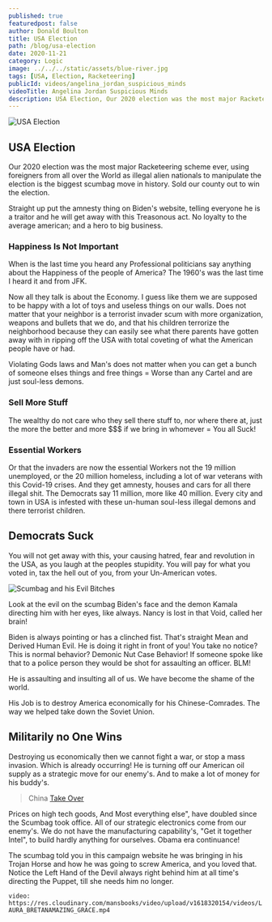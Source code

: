 ```yaml
---
published: true
featuredpost: false
author: Donald Boulton
title: USA Election
path: /blog/usa-election
date: 2020-11-21
category: Logic
image: ../../../static/assets/blue-river.jpg
tags: [USA, Election, Racketeering]
publicId: videos/angelina_jordan_suspicious_minds
videoTitle: Angelina Jordan Suspicious Minds
description: USA Election, Our 2020 election was the most major Racketeering scheme ever.
---
```


![USA Election](../../../static/assets/blue-river.jpg)

## USA Election

Our 2020 election was the most major Racketeering scheme ever, using foreigners from all over the World as illegal alien nationals to manipulate the election is the biggest scumbag move in history. Sold our county out to win the election.

Straight up put the amnesty thing on Biden's website, telling everyone he is a traitor and he will get away with this Treasonous act. No loyalty to the average american; and a hero to big business.

### Happiness Is Not Important

When is the last time you heard any Professional politicians say anything about the Happiness of the people of America? The 1960's was the last time I heard it and from JFK.

Now all they talk is about the Economy. I guess like them we are supposed to be happy with a lot of toys and useless things on our walls. Does not matter that your neighbor is a terrorist invader scum with more organization, weapons and bullets that we do, and that his children terrorize the neighborhood because they can easily see what there parents have gotten away with in ripping off the USA with total coveting of what the American people have or had.

Violating Gods laws and Man's does not matter when you can get a bunch of someone elses things and free things = Worse than any Cartel and are just soul-less demons.

### Sell More Stuff

The wealthy do not care who they sell there stuff to, nor where there at, just the more the better and more $$$ if we bring in whomever = You all Suck!

### Essential Workers

Or that the invaders are now the essential Workers not the 19 million unemployed, or the 20 million homeless, including a lot of war veterans with this Covid-19 crises. And they get amnesty, houses and cars for all there illegal shit. The Democrats say 11 million, more like 40 million. Every city and town in USA is infested with these un-human soul-less illegal demons and there terrorist children.

## Democrats Suck

You will not get away with this, your causing hatred, fear and revolution in the USA, as you laugh at the peoples stupidity. You will pay for what you voted in, tax the hell out of you, from your Un-American votes.

![Scumbag and his Evil Bitches](../../../static/img/biden.jpg 'Demon Biden')

Look at the evil on the scumbag Biden's face and the demon Kamala directing him with her eyes, like always. Nancy is lost in that Void, called her brain!

Biden is always pointing or has a clinched fist. That's straight Mean and Derived Human Evil. He is doing it right in front of you! You take no notice? This is normal behavior? Demonic Nut Case Behavior! If someone spoke like that to a police person they would be shot for assaulting an officer. BLM!

He is assaulting and insulting all of us. We have become the shame of the world.

His Job is to destroy America economically for his Chinese-Comrades. The way we helped take down the Soviet Union.

## Militarily no One Wins

Destroying us economically then we cannot fight a war, or stop a mass invasion. Which is already occurring! He is turning off our American oil supply as a strategic move for our enemy's. And to make a lot of money for his buddy's.

> China [Take Over](https://www.msn.com/en-us/news/world/china-s-debt-trap-diplomacy/ar-BB1ghXPF?ocid=msedgntp)

Prices on high tech goods, And Most everything else", have doubled since the Scumbag took office. All of our strategic electronics come from our enemy's. We do not have the manufacturing capability's, "Get it together Intel", to build hardly anything for ourselves. Obama era continuance!

The scumbag told you in this campaign website he was bringing in his Trojan Horse and how he was going to screw America, and you loved that. Notice the Left Hand of the Devil always right behind him at all time's directing the Puppet, till she needs him no longer.

`video: https://res.cloudinary.com/mansbooks/video/upload/v1618320154/videos/LAURA_BRETANAMAZING_GRACE.mp4`

<WavyHr className="mt-1 mb-1 text-fuchsia-600" />
